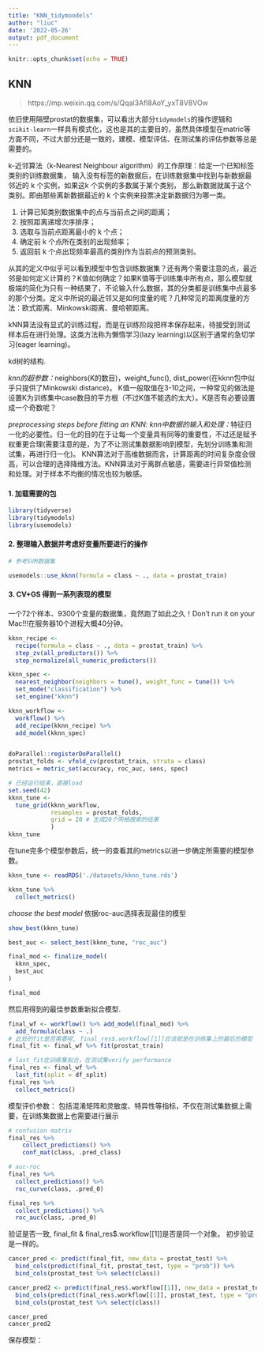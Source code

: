```yaml
---
title: "KNN_tidymoodels"
author: "liuc"
date: '2022-05-26'
output: pdf_document
---
```


```r
knitr::opts_chunk$set(echo = TRUE)
```

## KNN

> https://mp.weixin.qq.com/s/Qqal3Afl8AoY_yxT8V8VOw


依旧使用隔壁prostat的数据集，可以看出大部分`tidymodels`的操作逻辑和`scikit-learn`一样具有模式化，这也是其的主要目的，虽然具体模型在matric等方面不同，不过大部分还是一致的，建模、模型评估、在测试集的评估参数等总是需要的。

k-近邻算法（k-Nearest Neighbour algorithm）的工作原理：给定一个已知标签类别的训练数据集， 输入没有标签的新数据后，在训练数据集中找到与新数据最邻近的 k 个实例，如果这k 个实例的多数属于某个类别， 那么新数据就属于这个类别。即由那些离新数据最近的 k 个实例来投票决定新数据归为哪一类。

1. 计算已知类别数据集中的点与当前点之间的距离；
2. 按照距离递增次序排序；
3. 选取与当前点距离最小的 k 个点；
4. 确定前 k 个点所在类别的出现频率；
5. 返回前 k 个点出现频率最高的类别作为当前点的预测类别。


从其的定义中似乎可以看到模型中包含训练数据集？还有两个需要注意的点，最近邻是如何定义计算的？K值如何确定？如果K值等于训练集中所有点，那么模型就极端的简化为只有一种结果了，不论输入什么数据，其的分类都是训练集中点最多的那个分类。定义中所说的最近邻又是如何度量的呢？几种常见的距离度量的方法：欧式距离、Minkowski距离、曼哈顿距离。

kNN算法没有显式的训练过程，而是在训练阶段把样本保存起来，待接受到测试样本后在进行处理。这类方法称为懒惰学习(lazy learning)以区别于通常的急切学习(eager learning)。


kd树的结构.


*knn的超参数：*neighbors(K的数目)，weight_func(), dist_power(在kknn包中似乎只提供了Minkowski distance)。
K值一般取值在3-10之间，一种常见的做法是设置K为训练集中case数目的平方根（不过K值不能选的太大）。K是否有必要设置成一个奇数呢？


*preprocessing steps before fitting an KNN: *
*knn中数据的输入和处理：*特征归一化的必要性。归一化的目的在于让每一个变量具有同等的重要性，不过还是赋予权重更合理(需要注意的是，为了不让测试集数据影响到模型，先划分训练集和测试集，再进行归一化)。
KNN算法对于高维数据而言，计算距离的时间复杂度会很高，可以合理的选择降维方法。KNN算法对于离群点敏感，需要进行异常值检测和处理。对于样本不均衡的情况也较为敏感。



#### 1. 加载需要的包
```r
library(tidyverse)
library(tidymodels)
library(usemodels)
```


#### 2. 整理输入数据并考虑好变量所要进行的操作

```r
# 参考SVM数据集

usemodels::use_kknn(formula = class ~ ., data = prostat_train)
```



#### 3. CV+GS 得到一系列表现的模型

一个72个样本、9300个变量的数据集，竟然跑了如此之久！Don't run it on your Mac!!!在服务器10个进程大概40分钟。

```r
kknn_recipe <- 
  recipe(formula = class ~ ., data = prostat_train) %>% 
  step_zv(all_predictors()) %>% 
  step_normalize(all_numeric_predictors()) 

kknn_spec <- 
  nearest_neighbor(neighbors = tune(), weight_func = tune()) %>% 
  set_mode("classification") %>% 
  set_engine("kknn") 

kknn_workflow <- 
  workflow() %>% 
  add_recipe(kknn_recipe) %>% 
  add_model(kknn_spec) 


doParallel::registerDoParallel()
prostat_folds <- vfold_cv(prostat_train, strata = class)
metrics = metric_set(accuracy, roc_auc, sens, spec)


```

```r
# 已经运行结束，直接load
set.seed(42)
kknn_tune <-
  tune_grid(kknn_workflow, 
            resamples = prostat_folds, 
            grid = 20 # 生成20个网格搜索的结果
            )
kknn_tune
```

在tune完多个模型参数后，统一的查看其的metrics以进一步确定所需要的模型参数。
```r
kknn_tune <- readRDS('./datasets/kknn_tune.rds')

kknn_tune %>% 
  collect_metrics()
```


*choose the best model*
依据roc-auc选择表现最佳的模型
```r
show_best(kknn_tune)

best_auc <- select_best(kknn_tune, "roc_auc")

final_mod <- finalize_model(
  kknn_spec,
  best_auc
)

final_mod
```


然后用得到的最佳参数重新拟合模型.
```r
final_wf <- workflow() %>% add_model(final_mod) %>% 
  add_formula(class ~ .)
# 此处的fit是否需要呢, final_res$.workflow[[1]]应该就是在训练集上的最后的模型
final_fit <- final_wf %>% fit(prostat_train)


```

```r
# last_fit在训练集拟合，在测试集verify performance
final_res <- final_wf %>%
  last_fit(split = df_split)
final_res %>% 
  collect_metrics()
```



模型评价参数：
包括混淆矩阵和灵敏度、特异性等指标，不仅在测试集数据上需要，在训练集数据上也需要进行展示
```r
# confusion matrix
final_res %>%
    collect_predictions() %>%
    conf_mat(class, .pred_class)

# auc-roc
final_res %>%
  collect_predictions() %>%
  roc_curve(class, .pred_0)

final_res %>%
  collect_predictions() %>%
  roc_auc(class, .pred_0)

```


验证是否一致, final_fit & final_res$.workflow[[1]]是否是同一个对象。
初步验证是一样的。
```r
cancer_pred <- predict(final_fit, new_data = prostat_test) %>%
  bind_cols(predict(final_fit, prostat_test, type = "prob")) %>%
  bind_cols(prostat_test %>% select(class))

cancer_pred2 <- predict(final_res$.workflow[[1]], new_data = prostat_test) %>%
  bind_cols(predict(final_res$.workflow[[1]], prostat_test, type = "prob")) %>%
  bind_cols(prostat_test %>% select(class))

cancer_pred
cancer_pred2
```


保存模型：
```r

```









